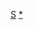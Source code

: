 {{Asbox
| image     = Shaanxi de.png
| pix       = 30
| subject   = 
| qualifier = 關於[[陕西行政区划]]
| category  = 陕西行政区划小作品
| tempsort  = 
| name      = Template:陕西行政区划小作品
}}<noinclude>
[[Category:中国各省行政区划小作品模板|S]]
[[Category:陕西行政区划模板|*]]
</noinclude>